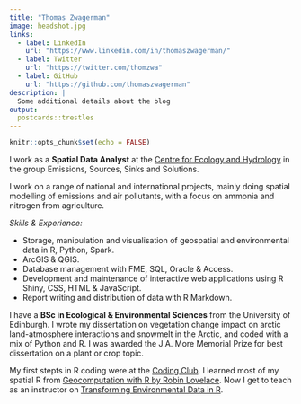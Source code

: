 ```yaml
---
title: "Thomas Zwagerman"
image: headshot.jpg
links:
  - label: LinkedIn
    url: "https://www.linkedin.com/in/thomaszwagerman/"
  - label: Twitter
    url: "https://twitter.com/thomzwa"
  - label: GitHub
    url: "https://github.com/thomaszwagerman"
description: |
  Some additional details about the blog
output:
  postcards::trestles
---
```


```r
knitr::opts_chunk$set(echo = FALSE)
```

I work as a **Spatial Data Analyst** at the [Centre for Ecology and Hydrology](https://www.ceh.ac.uk/) in the group Emissions, Sources, Sinks and Solutions.

I work on a range of national and international projects, mainly doing spatial modelling of emissions and air pollutants, with a focus on ammonia and nitrogen from agriculture. 

_Skills & Experience:_

* Storage, manipulation and visualisation of geospatial and environmental data in R, Python, Spark.
* ArcGIS & QGIS.
* Database management with FME, SQL, Oracle & Access.
* Development and maintenance of interactive web applications using  R Shiny, CSS, HTML & JavaScript.
* Report writing and distribution of data with R Markdown.

I have a **BSc in Ecological & Environmental Sciences** from the University of Edinburgh. I wrote my dissertation on vegetation change impact on arctic land-atmosphere interactions and snowmelt in the Arctic, and coded with a mix of Python and R. I was awarded the J.A. More Memorial Prize for best dissertation on a plant or crop topic.
 
My first stepts in R coding were at the [Coding Club](https://ourcodingclub.github.io/). I learned most of my spatial R from [Geocomputation with R by Robin Lovelace](https://geocompr.robinlovelace.net/). Now I get to teach as an instructor on [Transforming Environmental Data in R](https://www.ceh.ac.uk/training/transforming-environmental-data-r).